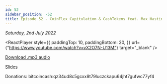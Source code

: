 ```yaml
---
id: 52
sidebar_position: -52
title: Episode 52 - CoinFlex Capitulation & CashTokens feat. Max Hastings
---
```



_Saturday, 2nd July 2022_

<ReactPlayer
  style={{
    paddingTop: 10,
    paddingBottom: 20,
  }}
  url={"https://www.youtube.com/watch?v=vX2O7N-U13M"}
  target="_blank"
/>

[Download .mp3 audio](https://drive.google.com/file/d/1Qkkm9glO3JRhtKeL0JTuVnXwrA_vce14/view?usp=sharing)

[Slides](https://docs.google.com/presentation/d/1eV7rrhkkDufO9shhBNwG_J7h10-BMXIE7cytY2MEB0M/edit?usp=sharing)

Donations: bitcoincash:qz34ud8c5gcxx8t79luczckapu64jht7gufwc77yf4
